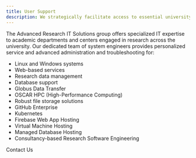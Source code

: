 ```yaml
---
title: User Support
description: We strategically facilitate access to essential university research services.
---
```


<ContentSection title="Advanced Research IT Solutions">

The Advanced Research IT Solutions group offers specialized IT expertise to academic departments and centers engaged in research across the university. Our dedicated team of system engineers provides personalized service and advanced administration and troubleshooting for:

- Linux and Windows systems
- Web-based services
- Research data management
- Database support
- Globus Data Transfer
- OSCAR HPC (High-Performance Computing)
- Robust file storage solutions
- GitHub Enterprise
- Kubernetes
- Firebase Web App Hosting
- Virtual Machine Hosting
- Managed Database Hosting
- Consultancy-based Research Software Engineering

<MDXButton href="mailto:ccv-res-sys@brown.edu">
  Contact Us
</MDXButton>
</ContentSection>